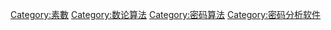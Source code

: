 {{Cat main|整数分解}}
[[Category:素數|Category:素數]]
[[Category:数论算法|Category:数论算法]]
[[Category:密码算法|Category:密码算法]]
[[Category:密码分析软件|Category:密码分析软件]]